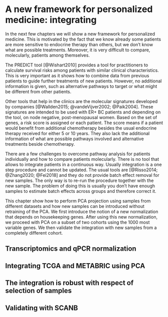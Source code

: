 # A new framework for personalized medicine: integrating

In the next few chapters we will show a new framework for personalized medicine.
This is motivated by the fact that we know already some patients are more 
sensitive to endocrine therapy than others, but we don't know what are 
possible treatments. Moreover, it is very difficult to compare, molecularly,
patients among themselves. 

The PREDICT tool [@Wishart2010] provides
a tool for practitioners to calculate survival risks among patients with
similar clinical characteristics. This is very important as it shows how 
to combine data from previous patients to guide further treatments of new
patients. However, no additional information is given, such as alternative
pathways to target or what might be different from other patients. 

Other tools that help in the clinics are the molecular signatures developed
by companies [@Wallden2015; @vandeVijver2002; @Paik2004]. These signatures
are intended to be used with ER+ BC patients and depending on the tool,
on node negative, post-menopausal women. Based on the set of genes, a 
risk score is assigned or each patient. The score means if a patient would 
benefit from additional chemotherapy besides the usual endocrine therapy 
received for either 5 or 10 years. They also lack the additional information
of what are possible pathways involved and alternative treatments beside
chemotherapy.

There are a few challenges to overcome pathway analysis for patients 
individually and how to compare patients molecularly. There is no 
tool that allows to integrate patients in a continuous way. Usually
integration is a one step procedure and cannot be updated. The usual
tools are [@Risso2014; @Zhang2020; @Fei2018] and they do not provide
batch effect removal for new samples. The only way is to re-run the procedure 
together with the new sample. The problem of doing this is usually you don't
have enough samples to estimate batch effects across groups and therefore
correct it. 

This chapter show how to perform PCA projection using samples from different 
datasets and how new samples can be introduced without retraining of the 
PCA. We first introduce the notion of a new normalization that
depends on housekeeping genes. After using this new normalization, we proceed
with PCA on a subset of two cohorts using the 1000 most variable genes.
We then validate the integration with new samples from a completely
different cohort.  

## Transcriptomics and qPCR normalization

## Integrating TCGA and METABRIC using PCA

## The integration is robust with respect of selection of samples

## Validating with SCANB